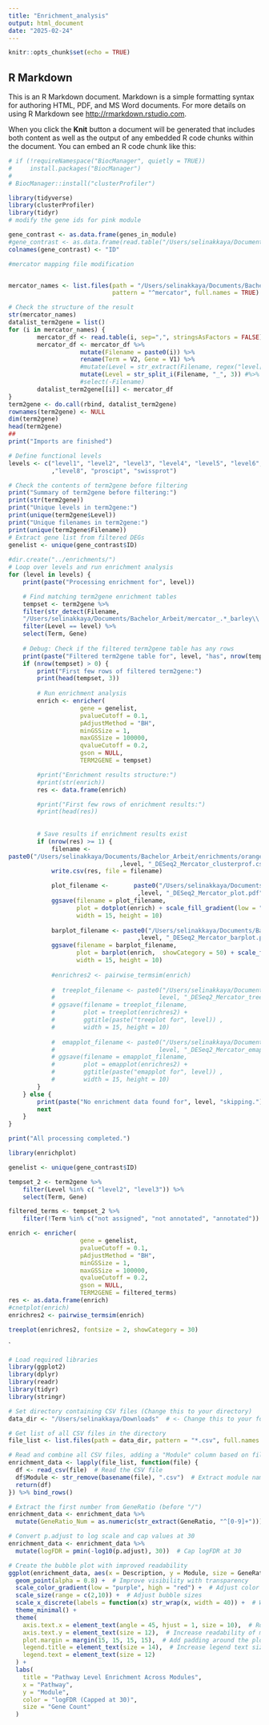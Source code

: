 ```yaml
---
title: "Enrichment_analysis"
output: html_document
date: "2025-02-24"
---
```


```r
knitr::opts_chunk$set(echo = TRUE)
```

## R Markdown

This is an R Markdown document. Markdown is a simple formatting syntax for authoring HTML, PDF, and MS Word documents. For more details on using R Markdown see <http://rmarkdown.rstudio.com>.

When you click the **Knit** button a document will be generated that includes both content as well as the output of any embedded R code chunks within the document. You can embed an R code chunk like this:


```r
# if (!requireNamespace("BiocManager", quietly = TRUE))
#     install.packages("BiocManager")
# 
# BiocManager::install("clusterProfiler")

library(tidyverse)
library(clusterProfiler)
library(tidyr)
# modify the gene ids for pink module

gene_contrast <- as.data.frame(genes_in_module)
#gene_contrast <- as.data.frame(read.table("/Users/selinakkaya/Documents/Bachelor_Practical_Work/pink_genes.txt"))
colnames(gene_contrast) <- "ID"

#mercator mapping file modification


mercator_names <- list.files(path = "/Users/selinakkaya/Documents/Bachelor_Arbeit", 
                             pattern = "^mercator", full.names = TRUE)

# Check the structure of the result
str(mercator_names)
datalist_term2gene = list()
for (i in mercator_names) {
        mercator_df <- read.table(i, sep=",", stringsAsFactors = FALSE)
        mercator_df <- mercator_df %>% 
                    mutate(Filename = paste0(i)) %>% 
                    rename(Term = V2, Gene = V1) %>% 
                    #mutate(Level = str_extract(Filename, regex("level[1-8]"))) %>% 
                    mutate(Level = str_split_i(Filename, "_", 3)) #%>%
                    #select(-Filename)
        datalist_term2gene[[i]] <- mercator_df
}
term2gene <- do.call(rbind, datalist_term2gene)
rownames(term2gene) <- NULL
dim(term2gene)
head(term2gene)
##
print("Imports are finished")


```
```r
# Define functional levels
levels <- c("level1", "level2", "level3", "level4", "level5", "level6", "level7"
            ,"level8", "proscipt", "swissprot")

# Check the contents of term2gene before filtering
print("Summary of term2gene before filtering:")
print(str(term2gene))
print("Unique levels in term2gene:")
print(unique(term2gene$Level))
print("Unique filenames in term2gene:")
print(unique(term2gene$Filename))
# Extract gene list from filtered DEGs
genelist <- unique(gene_contrast$ID)
     
#dir.create("../enrichments/")
# Loop over levels and run enrichment analysis
for (level in levels) {
    print(paste("Processing enrichment for", level))

    # Find matching term2gene enrichment tables
    tempset <- term2gene %>%
    filter(str_detect(Filename,
    "/Users/selinakkaya/Documents/Bachelor_Arbeit/mercator_.*_barley\\.csv")) %>%
    filter(Level == level) %>%
    select(Term, Gene)
    
    # Debug: Check if the filtered term2gene table has any rows
    print(paste("Filtered term2gene table for", level, "has", nrow(tempset), "rows"))
    if (nrow(tempset) > 0) {
        print("First few rows of filtered term2gene:")
        print(head(tempset, 3))
        
        # Run enrichment analysis
        enrich <- enricher(
                    gene = genelist,
                    pvalueCutoff = 0.1,
                    pAdjustMethod = "BH",
                    minGSSize = 1,
                    maxGSSize = 100000,
                    qvalueCutoff = 0.2,
                    gson = NULL,
                    TERM2GENE = tempset)

        #print("Enrichment results structure:")
        #print(str(enrich))
        res <- data.frame(enrich)

        #print("First few rows of enrichment results:")
        #print(head(res))
        
        
        # Save results if enrichment results exist
        if (nrow(res) >= 1) {
            filename <- 
paste0("/Users/selinakkaya/Documents/Bachelor_Arbeit/enrichments/orange_module/"
                               ,level, "_DESeq2_Mercator_clusterprof.csv")
            write.csv(res, file = filename)

            plot_filename <-       paste0("/Users/selinakkaya/Documents/Bachelor_Arbeit/enrichments/orange_module/"
                                    ,level, "_DESeq2_Mercator_plot.pdf")
            ggsave(filename = plot_filename, 
                   plot = dotplot(enrich) + scale_fill_gradient(low = "red", high = "blue"), 
                   width = 15, height = 10)
            
            barplot_filename <- paste0("/Users/selinakkaya/Documents/Bachelor_Arbeit/enrichments/orange_module/"
                                    ,level, "_DESeq2_Mercator_barplot.pdf")
            ggsave(filename = barplot_filename, 
                   plot = barplot(enrich,  showCategory = 50) + scale_fill_gradient(low = "red", high = "blue"),
                   width = 15, height = 10)
            
            #enrichres2 <- pairwise_termsim(enrich)
            
            #  treeplot_filename <- paste0("/Users/selinakkaya/Documents/Bachelor_Arbeit/enrichments/pink_module/",
            #                             level, "_DESeq2_Mercator_treeplot.pdf")
            # ggsave(filename = treeplot_filename,
            #        plot = treeplot(enrichres2) +
            #        ggtitle(paste("treeplot for", level)) ,
            #        width = 15, height = 10)
                  
            #  emapplot_filename <- paste0("/Users/selinakkaya/Documents/Bachelor_Arbeit/enrichments/pink_module/", 
            #                             level, "_DESeq2_Mercator_emapplot.pdf")
            # ggsave(filename = emapplot_filename,
            #        plot = emapplot(enrichres2) +
            #        ggtitle(paste("emapplot for", level)) ,
            #        width = 15, height = 10)
        }
    } else {
        print(paste("No enrichment data found for", level, "skipping."))
        next
    }
}

print("All processing completed.")
```


```r
library(enrichplot)

genelist <- unique(gene_contrast$ID)

tempset_2 <- term2gene %>%
    filter(Level %in% c( "level2", "level3")) %>%
    select(Term, Gene)

filtered_terms <- tempset_2 %>%
    filter(!Term %in% c("not assigned", "not annotated", "annotated"))

enrich <- enricher(
                    gene = genelist,
                    pvalueCutoff = 0.1,
                    pAdjustMethod = "BH",
                    minGSSize = 1,
                    maxGSSize = 100000,
                    qvalueCutoff = 0.2,
                    gson = NULL,
                    TERM2GENE = filtered_terms)
res <- as.data.frame(enrich)
#cnetplot(enrich)
enrichres2 <- pairwise_termsim(enrich)

treeplot(enrichres2, fontsize = 2, showCategory = 30) 

```

`
```r
# Load required libraries
library(ggplot2)
library(dplyr)
library(readr)
library(tidyr)
library(stringr)

# Set directory containing CSV files (Change this to your directory)
data_dir <- "/Users/selinakkaya/Downloads"  # <- Change this to your folder

# Get list of all CSV files in the directory
file_list <- list.files(path = data_dir, pattern = "*.csv", full.names = TRUE)

# Read and combine all CSV files, adding a "Module" column based on filename
enrichment_data <- lapply(file_list, function(file) {
  df <- read_csv(file)  # Read the CSV file
  df$Module <- str_remove(basename(file), ".csv")  # Extract module name from filename
  return(df)
}) %>% bind_rows()

# Extract the first number from GeneRatio (before "/")
enrichment_data <- enrichment_data %>%
  mutate(GeneRatio_Num = as.numeric(str_extract(GeneRatio, "^[0-9]+")))

# Convert p.adjust to log scale and cap values at 30
enrichment_data <- enrichment_data %>%
  mutate(logFDR = pmin(-log10(p.adjust), 30))  # Cap logFDR at 30

# Create the bubble plot with improved readability
ggplot(enrichment_data, aes(x = Description, y = Module, size = GeneRatio_Num, color = logFDR)) +
  geom_point(alpha = 0.8) +  # Improve visibility with transparency
  scale_color_gradient(low = "purple", high = "red") +  # Adjust color contrast
  scale_size(range = c(2,10)) +  # Adjust bubble sizes
  scale_x_discrete(labels = function(x) str_wrap(x, width = 40)) +  # Wrap long pathway names
  theme_minimal() +
  theme(
    axis.text.x = element_text(angle = 45, hjust = 1, size = 10),  # Rotate x-axis labels
    axis.text.y = element_text(size = 12),  # Increase readability of module names
    plot.margin = margin(15, 15, 15, 15),  # Add padding around the plot
    legend.title = element_text(size = 14),  # Increase legend text size
    legend.text = element_text(size = 12)
  ) +
  labs(
    title = "Pathway Level Enrichment Across Modules",
    x = "Pathway",
    y = "Module",
    color = "logFDR (Capped at 30)",
    size = "Gene Count"
  )



```


